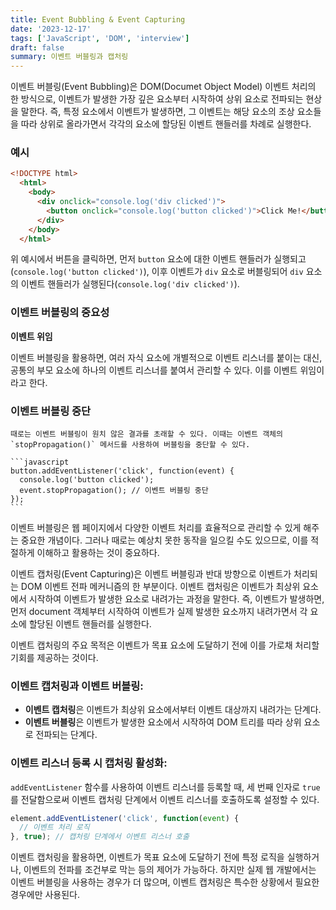 ```yaml
---
title: Event Bubbling & Event Capturing
date: '2023-12-17'
tags: ['JavaScript', 'DOM', 'interview']
draft: false
summary: 이벤트 버블링과 캡처링
---
```


이벤트 버블링(Event Bubbling)은 DOM(Documet Object Model) 이벤트 처리의 한 방식으로, 이벤트가 발생한 가장 깊은 요소부터 시작하여 상위 요소로 전파되는 현상을 말한다. 즉, 특정 요소에서 이벤트가 발생하면, 그 이벤트는 해당 요소의 조상 요소들을 따라 상위로 올라가면서 각각의 요소에 할당된 이벤트 핸들러를 차례로 실행한다.

### 예시

```html
<!DOCTYPE html>
  <html>
    <body>
      <div onclick="console.log('div clicked')">
        <button onclick="console.log('button clicked')">Click Me!</button>
      </div>
    </body>
  </html>
```

위 예시에서 버튼을 클릭하면, 먼저 `button` 요소에 대한 이벤트 핸들러가 실행되고(`console.log('button clicked')`), 이후 이벤트가 `div` 요소로 버블링되어 `div` 요소의 이벤트 핸들러가 실행된다(`console.log('div clicked')`).

### 이벤트 버블링의 중요성

  **이벤트 위임**

  이벤트 버블링을 활용하면, 여러 자식 요소에 개별적으로 이벤트 리스너를 붙이는 대신, 공통의 부모 요소에 하나의 이벤트 리스너를 붙여서 관리할 수 있다. 이를 이벤트 위임이라고 한다.

### 이벤트 버블링 중단

    때로는 이벤트 버블링이 원치 않은 결과를 초래할 수 있다. 이때는 이벤트 객체의 `stopPropagation()` 메서드를 사용하여 버블링을 중단할 수 있다.

    ```javascript
    button.addEventListener('click', function(event) {
      console.log('button clicked');
      event.stopPropagation(); // 이벤트 버블링 중단
    });
    ```

이벤트 버블링은 웹 페이지에서 다양한 이벤트 처리를 효율적으로 관리할 수 있게 해주는 중요한 개념이다. 그러나 때로는 예상치 못한 동작을 일으킬 수도 있으므로, 이를 적절하게 이해하고 활용하는 것이 중요하다.

이벤트 캡처링(Event Capturing)은 이벤트 버블링과 반대 방향으로 이벤트가 처리되는 DOM 이벤트 전파 메커니즘의 한 부분이다. 이벤트 캡처링은 이벤트가 최상위 요소에서 시작하여 이벤트가 발생한 요소로 내려가는 과정을 말한다. 즉, 이벤트가 발생하면, 먼저 document 객체부터 시작하여 이벤트가 실제 발생한 요소까지 내려가면서 각 요소에 할당된 이벤트 핸들러를 실행한다.

이벤트 캡처링의 주요 목적은 이벤트가 목표 요소에 도달하기 전에 이를 가로채 처리할 기회를 제공하는 것이다.

### 이벤트 캡처링과 이벤트 버블링:

- **이벤트 캡처링**은 이벤트가 최상위 요소에서부터 이벤트 대상까지 내려가는 단계다.
- **이벤트 버블링**은 이벤트가 발생한 요소에서 시작하여 DOM 트리를 따라 상위 요소로 전파되는 단계다.

### 이벤트 리스너 등록 시 캡처링 활성화:

`addEventListener` 함수를 사용하여 이벤트 리스너를 등록할 때, 세 번째 인자로 `true`를 전달함으로써 이벤트 캡처링 단계에서 이벤트 리스너를 호출하도록 설정할 수 있다.

```javascript
element.addEventListener('click', function(event) {
  // 이벤트 처리 로직
}, true); // 캡처링 단계에서 이벤트 리스너 호출
```

이벤트 캡처링을 활용하면, 이벤트가 목표 요소에 도달하기 전에 특정 로직을 실행하거나, 이벤트의 전파를 조건부로 막는 등의 제어가 가능하다. 하지만 실제 웹 개발에서는 이벤트 버블링을 사용하는 경우가 더 많으며, 이벤트 캡처링은 특수한 상황에서 필요한 경우에만 사용된다.